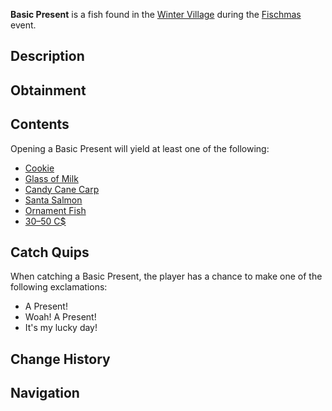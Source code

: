 {{FishInfobox
|image          = Basic Present.png
|rarity         = Limited
|event          = Fischmas
|sea            = First Sea
|location       = [[Fischmas]]
|sublocation    = 
|sources        = Fishing Rod
|radar_location = 
|xp             = 40
|weather        = 
|time           = 
|season         = 
|bait           = Magnet
|base_weight    = 9
|base_value     = 120
|weight_range   = 0
|base_chance    = 9
|base_resil     = 60
}}
'''Basic Present''' is a {{Rarity|Limited}} fish found in the [[Winter Village]] during the [[Fischmas]] event.

== Description ==
{{Description|A nice christmas present wrapped in white and red gift paper. Maybe it has some goodies inside!|Bestiary Entry}}

== Obtainment ==
{{Description|Only can be caught during Fischmas24.|Bestiary Hint}}
{{Fish Availability|
Fischmas/Winter Village
|top_rods      = 
Magnet Rod\175372.69\175885.01;
Krampus's Rod\85851.29\132982.44;
Magma Rod\82639.93\128008.26;
Plastic Rod\75554.67\117033.29;
Great Rod of Oscar\58029.43\83008.39;
Fast Rod\52406.42\110501.89;
Astralhook Rod\55033.75\87043.75;
Ethereal Prism Rod\54931.18\85527.37;
Seraphic Rod\52917.18\84997.31;
No-Life Rod\52338.1\84809.83;
Trident Rod\49870.07\86412.52;
Rod Of The Forgotten Fang\49561.96\79652.14;
Free Spirit Rod\48324.28\83734.04;
Challenger's Rod\47898.03\79424.29;
Rod Of The Depths\44620.3\72743.23;
Rod Of The Exalted One\43897.36\73972.38;
Zeus Rod\43709.16\73730.83;
Verdant Shear Rod\43084.43\74359.89;
Blazebringer Rod\41632.54\71330.76;
Depthseeker Rod\39402.25\66269.08;
Avalanche Rod\35573.07\59787.19;
Volcanic Rod\34056.78\58316.74;
Training Rod\25038.46\78305.92;
Steady Rod\14833.95\19783.9
|recommended   = Magnet Rod
}}

== Contents ==
Opening a Basic Present will yield at least one of the following:
* [[Cookie]]
* [[Glass of Milk]]
* [[Candy Cane Carp]]
* [[Santa Salmon]]
* [[Ornament Fish]]
* [[30–50 C$]]

== Catch Quips ==
When catching a Basic Present, the player has a chance to make one of the following exclamations:
* A Present!
* Woah! A Present!
* It's my lucky day!

== Change History ==
{{Change History|{{subst:Current Version}}}}

== Navigation ==
{{Fish Navbox|Fischmas}}